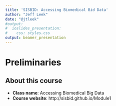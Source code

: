 ```yaml
---
title: 'SISBID: Accessing Biomedical Bid Data'
author: "Jeff Leek"
date: "@jtleek"
#output:
#  ioslides_presentation:
#    css: styles.css
output: beamer_presentation
---
```


# Preliminaries

## About this course

* __Class name__: Accessing Biomedical Big Data
* __Course website__: http://sisbid.github.io/Module1